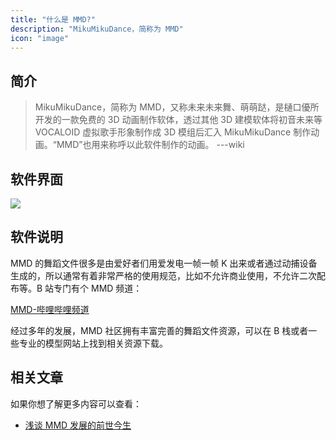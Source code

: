 ```yaml
---
title: "什么是 MMD?"
description: "MikuMikuDance，简称为 MMD"
icon: "image"
---
```


## 简介

> MikuMikuDance，简称为 MMD，又称未来未来舞、萌萌跶，是樋口優所开发的一款免费的 3D 动画制作软体，透过其他 3D 建模软体将初音未来等 VOCALOID 虚拟歌手形象制作成 3D 模组后汇入 MikuMikuDance 制作动画。“MMD”也用来称呼以此软件制作的动画。 ---wiki

## 软件界面

![](https://oss.vidol.chat/mikumikudance.png)

## 软件说明

MMD 的舞蹈文件很多是由爱好者们用爱发电一帧一帧 K 出来或者通过动捕设备生成的，所以通常有着非常严格的使用规范，比如不允许商业使用，不允许二次配布等。B 站专门有个 MMD 频道：

[MMD-哔哩哔哩频道](https://www.bilibili.com/v/channel/1126/?tab=featured)

经过多年的发展，MMD 社区拥有丰富完善的舞蹈文件资源，可以在 B 栈或者一些专业的模型网站上找到相关资源下载。


## 相关文章

如果你想了解更多内容可以查看：

- [浅谈 MMD 发展的前世今生](https://www.gcores.com/articles/23767)
